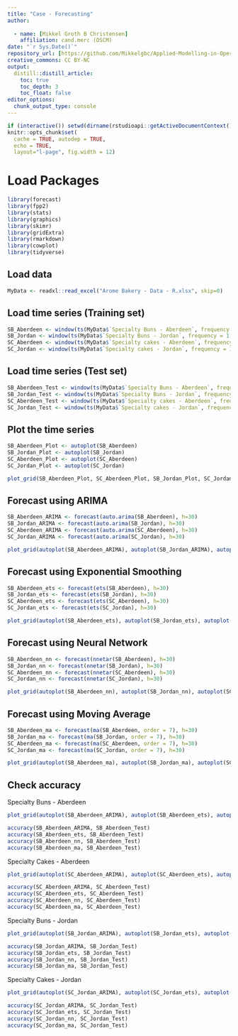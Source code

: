```yaml
---
title: "Case - Forecasting"
author:
    
  - name: [Mikkel Groth B Christensen]
    affiliation: cand.merc (OSCM)
date: "`r Sys.Date()`"
repository_url: [https://github.com/Mikkelgbc/Applied-Modelling-in-Operations-and-Supply-Chains.git]
creative_commons: CC BY-NC
output:
  distill::distill_article:
    toc: true
    toc_depth: 3
    toc_float: false
editor_options: 
  chunk_output_type: console
---
```


```r
if (interactive()) setwd(dirname(rstudioapi::getActiveDocumentContext()$path)) # set working dir to current file location
knitr::opts_chunk$set(
  cache = TRUE, autodep = TRUE,
  echo = TRUE, 
  layout="l-page", fig.width = 12)
```


# Load Packages

```r
library(forecast)
library(fpp2)
library(stats)
library(graphics)
library(skimr)
library(gridExtra)
library(rmarkdown)
library(cowplot)
library(tidyverse)
```


## Load data
```r
MyData <- readxl::read_excel("Arome Bakery - Data - R.xlsx", skip=0)
```


## Load time series (Training set)

```r
SB_Aberdeen <- window(ts(MyData$`Specialty Buns - Aberdeen`, frequency = 1, start = 1), end = 92)
SB_Jordan <- window(ts(MyData$`Specialty Buns - Jordan`, frequency = 1, start = 1), end = 92)
SC_Aberdeen <- window(ts(MyData$`Specialty cakes - Aberdeen`, frequency = 1, start = 1), end = 92)
SC_Jordan <- window(ts(MyData$`Specialty cakes - Jordan`, frequency = 1, start = 1), end = 92)
```


## Load time series (Test set)

```r
SB_Aberdeen_Test <- window(ts(MyData$`Specialty Buns - Aberdeen`, frequency = 1, start = 1), start = 93)
SB_Jordan_Test <- window(ts(MyData$`Specialty Buns - Jordan`, frequency = 1, start = 1), start = 93)
SC_Aberdeen_Test <- window(ts(MyData$`Specialty cakes - Aberdeen`, frequency = 1, start = 1), start = 93)
SC_Jordan_Test <- window(ts(MyData$`Specialty cakes - Jordan`, frequency = 1, start = 1), start = 93)
```

## Plot the time series

```r
SB_Aberdeen_Plot <- autoplot(SB_Aberdeen)
SB_Jordan_Plot <- autoplot(SB_Jordan)
SC_Aberdeen_Plot <- autoplot(SC_Aberdeen)
SC_Jordan_Plot <- autoplot(SC_Jordan)

plot_grid(SB_Aberdeen_Plot, SC_Aberdeen_Plot, SB_Jordan_Plot, SC_Jordan_Plot, ncol=2)
```


## Forecast using ARIMA

```r
SB_Aberdeen_ARIMA <- forecast(auto.arima(SB_Aberdeen), h=30)
SB_Jordan_ARIMA <- forecast(auto.arima(SB_Jordan), h=30)
SC_Aberdeen_ARIMA <- forecast(auto.arima(SC_Aberdeen), h=30)
SC_Jordan_ARIMA <- forecast(auto.arima(SC_Jordan), h=30)

plot_grid(autoplot(SB_Aberdeen_ARIMA), autoplot(SB_Jordan_ARIMA), autoplot(SC_Aberdeen_ARIMA), autoplot(SC_Jordan_ARIMA), ncol=2)
```


## Forecast using Exponential Smoothing

```r
SB_Aberdeen_ets <- forecast(ets(SB_Aberdeen), h=30)
SB_Jordan_ets <- forecast(ets(SB_Jordan), h=30)
SC_Aberdeen_ets <- forecast(ets(SC_Aberdeen), h=30)
SC_Jordan_ets <- forecast(ets(SC_Jordan), h=30)

plot_grid(autoplot(SB_Aberdeen_ets), autoplot(SB_Jordan_ets), autoplot(SC_Aberdeen_ets), autoplot(SC_Jordan_ets), ncol=2)
```


## Forecast using Neural Network

```r
SB_Aberdeen_nn <- forecast(nnetar(SB_Aberdeen), h=30)
SB_Jordan_nn <- forecast(nnetar(SB_Jordan), h=30)
SC_Aberdeen_nn <- forecast(nnetar(SC_Aberdeen), h=30)
SC_Jordan_nn <- forecast(nnetar(SC_Jordan), h=30)

plot_grid(autoplot(SB_Aberdeen_nn), autoplot(SB_Jordan_nn), autoplot(SC_Aberdeen_nn), autoplot(SC_Jordan_nn), ncol=2)
```

## Forecast using Moving Average

```r
SB_Aberdeen_ma <- forecast(ma(SB_Aberdeen, order = 7), h=30)
SB_Jordan_ma <- forecast(ma(SB_Jordan, order = 7), h=30)
SC_Aberdeen_ma <- forecast(ma(SC_Aberdeen, order = 7), h=30)
SC_Jordan_ma <- forecast(ma(SC_Jordan, order = 7), h=30)

plot_grid(autoplot(SB_Aberdeen_ma), autoplot(SB_Jordan_ma), autoplot(SC_Aberdeen_ma), autoplot(SC_Jordan_ma), ncol=2)
```


## Check accuracy

Specialty Buns - Aberdeen

```r
plot_grid(autoplot(SB_Aberdeen_ARIMA), autoplot(SB_Aberdeen_ets), autoplot(SB_Aberdeen_nn), autoplot(SB_Aberdeen_ma), ncol=2)

accuracy(SB_Aberdeen_ARIMA, SB_Aberdeen_Test)
accuracy(SB_Aberdeen_ets, SB_Aberdeen_Test)
accuracy(SB_Aberdeen_nn, SB_Aberdeen_Test)
accuracy(SB_Aberdeen_ma, SB_Aberdeen_Test)
```


Specialty Cakes - Aberdeen

```r
plot_grid(autoplot(SC_Aberdeen_ARIMA), autoplot(SC_Aberdeen_ets), autoplot(SC_Aberdeen_nn), autoplot(SC_Aberdeen_ma), ncol=2)

accuracy(SC_Aberdeen_ARIMA, SC_Aberdeen_Test)
accuracy(SC_Aberdeen_ets, SC_Aberdeen_Test)
accuracy(SC_Aberdeen_nn, SC_Aberdeen_Test)
accuracy(SC_Aberdeen_ma, SC_Aberdeen_Test)
```


Specialty Buns - Jordan

```r
plot_grid(autoplot(SB_Jordan_ARIMA), autoplot(SB_Jordan_ets), autoplot(SB_Jordan_nn), autoplot(SB_Jordan_ma), ncol=2)

accuracy(SB_Jordan_ARIMA, SB_Jordan_Test)
accuracy(SB_Jordan_ets, SB_Jordan_Test)
accuracy(SB_Jordan_nn, SB_Jordan_Test)
accuracy(SB_Jordan_ma, SB_Jordan_Test)
```


Specialty Cakes - Jordan

```r
plot_grid(autoplot(SC_Jordan_ARIMA), autoplot(SC_Jordan_ets), autoplot(SC_Jordan_nn), autoplot(SC_Jordan_ma), ncol=2)

accuracy(SC_Jordan_ARIMA, SC_Jordan_Test)
accuracy(SC_Jordan_ets, SC_Jordan_Test)
accuracy(SC_Jordan_nn, SC_Jordan_Test)
accuracy(SC_Jordan_ma, SC_Jordan_Test)
```

